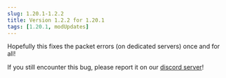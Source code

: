 ```yaml
---
slug: 1.20.1-1.2.2
title: Version 1.2.2 for 1.20.1
tags: [1.20.1, modUpdates]
---
```



Hopefully this fixes the packet errors (on dedicated servers) once and for all!

If you still encounter this bug, please report it on our [discord server](https://discord.gg/3F8gBbMCXU)!

<CurseforgeLink link="https://www.curseforge.com/minecraft/mc-mods/flapjacks-economy/files/5137114"/>